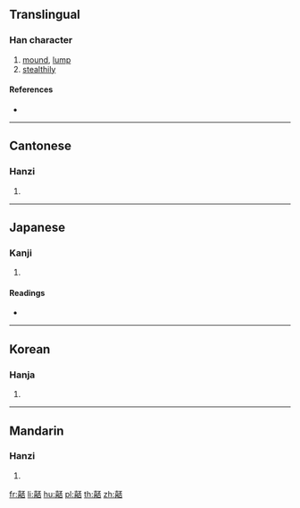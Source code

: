 {{character info/new}}
==Translingual==

===Han character===
{{Han char|rn=30|rad=口|as=16|sn=19|four=41669|canj=GRMFR|ids=⿰喜否}}

# [[mound]], [[lump]]
# [[stealthily]]

====References====
* {{Han ref|kx=0213.370|dkj=04564|dj=0436.160|hdz=10701.110|uh=56AD|ud=22189|bh=F1F1|bd=61937}}

----

==Cantonese==

===Hanzi===
{{yue-hanzi|jyut=|y=pei2}}

# {{defn|lang=yue|sort=口16}}

----

==Japanese==

===Kanji===
{{ja-kanji|grade=|rs=口16}}

# {{defn|lang=ja|sort=口16}}

====Readings====
* {{ja-readings|on=[[ひ]] (hi)|kun=[[おおきい]] (ookii)}}

----

==Korean==

===Hanja===
{{ko-hanja|hangeul=비|rv=bi|mr=pi}}

# {{defn|lang=ko|sort=口16}}

----

==Mandarin==

===Hanzi===
{{cmn-hanzi|pin=[[pǐ]] ([[pi3]])|wg=p'i<sup>3</sup>}}

# {{defn|lang=cmn|sort=口16}}

[[fr:嚭]]
[[li:嚭]]
[[hu:嚭]]
[[pl:嚭]]
[[th:嚭]]
[[zh:嚭]]